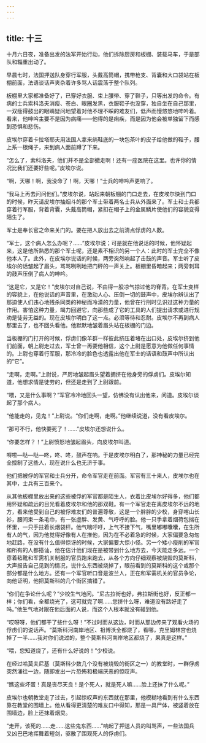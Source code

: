 ```yaml
---
---
---
```

title: 十三
---



十月六日夜，准备出发的法军开始行动，他们拆除厨房和板棚、装载马车，于是部队和辎重出动了。

早晨七时，法国押送队身穿行军服，头戴高筒帽，携带枪支、背囊和大口袋站在板棚前面，法语谈话声夹杂着许多骂人话震荡于整个队列。

板棚里大家都准备好了，已穿好衣服、束上腰带、穿了鞋子，只等出发的命令。有病的士兵索科洛夫消瘦、苍白、眼圈发黑，衣服鞋子也没穿，独自坐在自己那里，一双瘦得鼓出的眼睛疑问地望着对他不理不睬的难友们，低声而慢悠悠地呻吟着。看来，他呻吟主要不是因为病痛——他得的是痢疾，而是因为他会被单独留下而感到恐惧和悲伤。

皮埃尔穿着卡拉塔耶夫用法国人拿来绱鞋底的一块包茶叶的皮子给他做的鞋子，腰上系一根绳子，来到病人面前蹲了下来。

“怎么了，索科洛夫，他们并不是全部撤走啊！还有一座医院在这里。也许你的情况比我们还要好些呢。”皮埃尔说。

“啊，天哪！啊，我没命了！啊，天哪！”士兵的呻吟声更响了。

“我马上再去问问他们。”皮埃尔说，站起来朝板棚的门口走去，在皮埃尔快到门口的时候，昨天请皮埃尔抽烟斗的那个军士带着两名士兵从外面来了。军士和士兵都穿着行军服，背着背囊，头戴高筒帽，紧扣在帽子上的金属鳞片使他们的容貌变得陌生了。

军士是奉长官之命来关门的。要在把人放出去之前清点俘虏的人数。

“军士，这个病人怎么办呢？……”皮埃尔说；可是就在他说话的时候，他怀疑起来，这是他所熟悉的那个军士呢，还是素不相识的另一个人：此时的军士完全不像他本人了。此外，在皮埃尔说话的时候，两旁突然响起了击鼓的声音。军士听了皮埃尔的话皱起了眉头，骂骂咧咧地把门砰的一声关上。板棚里昏暗起来；两旁刺耳的鼓声压倒了病人的呻吟。

“这是它，又是它！”皮埃尔对自己说，不由得一股凉气掠过他的脊背。在军士变样的容貌上，在他说话的声音里，在激动人心、压倒一切的鼓声中，皮埃尔辨认出了那迫使人们违心地残杀同类的神秘而冷漠的力量，他曾在行刑时见识过这种力量的作用。害怕这种力量，竭力回避它，向那些成了它的工具的人们提出请求或进行规劝是徒劳无益的。现在皮埃尔明白了这一点。必须等待和忍耐。皮埃尔不再到病人那里去了，也不回头看他。他默默地皱着眉头站在板棚的门边。

当板棚的门打开的时候，俘虏们像羊群一样彼此挤压着堵在出口处，皮埃尔挤到他们前面，朝上尉走过去，军士曾一再要他相信，这个上尉是愿意为他做任何事情的。上尉也穿着行军服，那冷冷的脸色也透露出他在军士的话语和鼓声中所认出的“它”。

“走啊，走啊。”上尉说，严厉地皱起眉头望着拥挤在他身旁的俘虏们。皮埃尔知道，他想求情是徒劳的，但还是走到了上尉跟前。

“喂，又是什么事啊？”军官冷冷地回头一望，仿佛没有认出他来，问道。皮埃尔谈起了那个病人。

“他能走的，见鬼！”上尉说。“你们走啊，走啊。”他继续说道，没有看皮埃尔。

“那可不行，他快要死了！……”皮埃尔还想说什么。

“你要怎样？！”上尉愤怒地皱起眉头，向皮埃尔叫道。

嘚啦—哒—哒—咚，咚、咚，鼓声在响。于是皮埃尔明白了，那神秘的力量已经完全控制了这些人，现在说什么也无济于事。

他们把被俘的军官和士兵分开，命令军官走在前面。军官有三十来人，皮埃尔也在其中，士兵有三百来个。

从其他板棚里放出来的这些被俘的军官都是陌生人，衣着比皮埃尔好得多，他们都用怀疑和疏远的目光看着皮埃尔和他的那双鞋。有一个军官走在离皮埃尔不远的地方，看来他受到自己的被俘难友们的普遍尊敬，这是一个胖胖的少校，身穿喀山长衫，腰间束一条毛巾，有一张虚胖、发黄、气呼呼的脸。他一只手拿着烟荷包揣在怀里，一只手拄着长烟袋杆。他气喘吁吁，上气不接下气，嘴里嘟嘟囔囔，在生所有人的气，因为他觉得好像有人在推他，因为在不必着急的时候，大家偏要急匆匆地赶路，在没有什么值得惊讶的时候，大家偏要大惊小怪。另一个矮小瘦削的军官和所有的人都搭讪，他在估计他们现在是被带到什么地方去，今天能走多远。一个穿着毡靴和军需机关制服的官员跑来跑去，从各个方向仔细观察被烧毁的莫斯科，大声报告自己见到的情况，说什么东西被烧掉了，眼前看到的莫斯科的这个或那个部分都是什么地方。还有一个军官听口音是波兰人，正在和军需机关的官员争论，向他证明，他把莫斯科的几个街区搞错了。

“你们在争论什么呢？”少校生气地问。“尼古拉街也好，弗拉斯街也好，反正都一样；你们看，全都烧光了，这可就完了啊……您挤什么呀，难道没有路好走了吗。”他生气地对跟在他后面的人说，而这个人根本就没有碰到他。

“哎呀呀，他们都干了些什么呀！”不过时而从这边，时而从那边传来了观看火场的俘虏们的说话声。“莫斯科河南岸地区、祖博沃全都烧了，看哪，克里姆林宫也烧掉了一半……我对你们说过的，整个莫斯科河南岸地区都烧了，果真是这样。”

“喂，您知道烧了，还有什么好说的！”少校说。

在经过哈莫夫尼基（莫斯科少数几个没有被烧毁的街区之一）的教堂时，一群俘虏突然涌往一边，随即发出一片恐怖和极端厌恶的惊叹声。

“瞧这些坏蛋！真是丧尽天良！是个死人，就是死人嘛……脸上还抹了什么呢。”

皮埃尔也朝教堂走了过去，引起惊叹声的东西就在那里，他模糊地看到有什么东西靠在教堂的围墙上。他从看得更清楚的难友口中得知，那是一具尸体，被竖着放在围墙边，脸上还抹着烟炱。

“走开，该死的……走……这些鬼东西……”响起了押送人员的叫骂声，一些法国兵又凶巴巴地挥舞着短剑，驱散了围观死人的俘虏们。